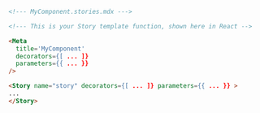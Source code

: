 ```md
<!--- MyComponent.stories.mdx --->

<!--- This is your Story template function, shown here in React -->

<Meta
  title='MyComponent'
  decorators={[ ... ]}
  parameters={{ ... }}
/>

<Story name="story" decorators={[ ... ]} parameters={{ ... }} >
...
</Story>
```